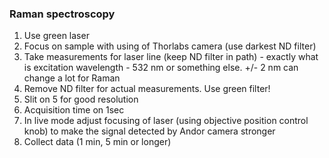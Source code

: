 ### Raman spectroscopy

1. Use green laser
2. Focus on sample with using of Thorlabs camera (use darkest ND filter)
4. Take measurements for laser line (keep ND filter in path) - exactly what is excitation wavelength - 532 nm or something else. +/- 2 nm can change a lot for Raman
3. Remove ND filter for actual measurements. Use green filter!
5. Slit on 5 for good resolution
6. Acquisition time on 1sec
7. In live mode adjust focusing of laser (using objective position control knob) to make the signal detected by Andor camera stronger
8. Collect data (1 min, 5 min or longer)